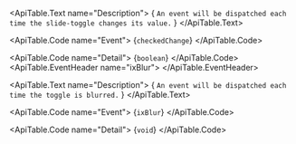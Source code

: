 <ApiTable id="event-checkedChange">
  <ApiTable.EventHeader name="checkedChange">
  </ApiTable.EventHeader>

  <ApiTable.Text name="Description">
    { `An event will be dispatched each time the slide-toggle changes its value.` }
  </ApiTable.Text>

  <ApiTable.Code name="Event">
    {`checkedChange`}
  </ApiTable.Code>

  <ApiTable.Code name="Detail">
    {`boolean`}
  </ApiTable.Code>
</ApiTable>
<ApiTable id="event-ixBlur">
  <ApiTable.EventHeader name="ixBlur">
  </ApiTable.EventHeader>

  <ApiTable.Text name="Description">
    { `An event will be dispatched each time the toggle is blurred.` }
  </ApiTable.Text>

  <ApiTable.Code name="Event">
    {`ixBlur`}
  </ApiTable.Code>

  <ApiTable.Code name="Detail">
    {`void`}
  </ApiTable.Code>
</ApiTable>
